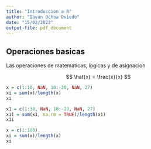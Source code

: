 ```yaml
---
title: "Introduccion a R"
author: "Dayan Ochoa Oviedo"
date: "15/02/2023" 
output-file: pdf_document
---
```


## Operaciones basicas

Las operaciones de matematicas, logicas y de asignacion

$$
\hat{x} = \frac{x}{x}
$$

```r
x = c(1:10, NaN, 10:-20, NaN, 27)
xi = sum(x)/length(x)
xi
```
```r
x1 = c(1:10, NaN, 10:-20, NaN, 27)
x1i = sum(x1, na.rm = TRUE)/length(x1)
x1i
```



```r
x = c(1:100)
xi = sum(x)/length(x)
xi
```
